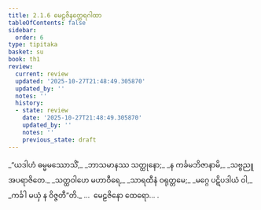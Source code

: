 ```yaml
---
title: 2.1.6 မေဠဇိနတ္ထေရဂါထာ
tableOfContents: false
sidebar:
  order: 6
type: tipitaka
basket: su
book: th1
review:
  current: review
  updated: '2025-10-27T21:48:49.305870'
  updated_by: ''
  notes: ''
  history:
  - state: review
    date: '2025-10-27T21:48:49.305870'
    updated_by: ''
    notes: ''
    previous_state: draft
---
```



<ReviewStatus review={frontmatter.review} showDetails={true} />

<HypothesisAnnotation frontmatter={frontmatter} />

<DynamicBreadcrumb />

<Division number="131" book="th1" e="ch" v="19" p="248">

<Paragraph number="289" type="verses" book="th1">
_“ယဒါဟံ ဓမ္မမဿောသိံ,_  
_ဘာသမာနဿ သတ္ထုနော;_  
_န ကင်္ခမဘိဇာနာမိ,_  
_သဗ္ဗညူအပရာဇိတေ._  

</Paragraph>

</Division>
<Division number="132" book="th1" e="ch" v="19" p="248">

<Paragraph number="290" type="verses" book="th1">
_သတ္ထဝါဟေ မဟာဝီရေ,_  
_သာရထီနံ ဝရုတ္တမေ;_  
_မဂ္ဂေ ပဋိပဒါယံ ဝါ,_  
_ကင်္ခါ မယှံ န ဝိဇ္ဇတီ”တိ._  


</Paragraph>
</Division>

<Paragraph number="291" type="center" book="th1">
…  မေဠဇိနော ထေရော… .
</Paragraph>